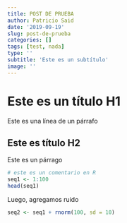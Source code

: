 ```yaml
---
title: POST DE PRUEBA
author: Patricio Said
date: '2019-09-19'
slug: post-de-prueba
categories: []
tags: [test, nada]
type: ''
subtitle: 'Este es un subtítulo'
image: ''
---
```



# Este es un título H1

Este es una línea de un párrafo

## Este es título H2

Este es un párrago

```r
# este es un comentario en R
seq1 <- 1:100
head(seq1)
```

Luego, agregamos ruido

```r
seq2 <- seq1 + rnorm(100, sd = 10)
```

